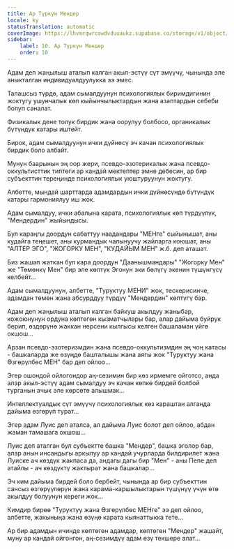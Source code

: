 ```yaml
---
title: Ар Түркүн Мендер
locale: ky
statusTranslation: automatic
coverImage: https://lhvmrqwrcowdvduuaukz.supabase.co/storage/v1/object/public/strapi-uploads/small_cover-tratado-de-psicologia-revolucionaria.webp-5e15e1cec4e0ebebcde5d7fc7565d8fd.webp
sidebar:
    label: 10. Ар Түркүн Мендер
    order: 10
---
```

Адам деп жаңылыш аталып калган акыл-эстүү сүт эмүүчү, чынында эле аныкталган индивидуалдуулукка ээ эмес.

Талашсыз түрдө, адам сымалдуунун психологиялык биримдигинин жоктугу ушунчалык көп кыйынчылыктардын жана азаптардын себеби болуп саналат.

Физикалык дене толук бирдик жана оорулуу болбосо, органикалык бүтүндүк катары иштейт.

Бирок, адам сымалдуунун ички дүйнөсү эч качан психологиялык бирдик боло албайт.

Мунун баарынын эң оор жери, псевдо-эзотерикалык жана псевдо-оккультисттик типтеги ар кандай мектептер эмне дебесин, ар бир субъекттин тереңинде психологиялык уюштуруунун жоктугу.

Албетте, мындай шарттарда адамдардын ички дүйнөсүндө бүтүндүк катары гармониялуу иш жок.

Адам сымалдуу, ички абалына карата, психологиялык көп түрдүүлүк, "Мендердин" жыйындысы.

Бул караңгы доордун сабаттуу наадандары "МЕНге" сыйынышат, аны кудайга теңешет, аны курмандык чалынуучу жайларга коюшат, аны "АЛТЕР ЭГО", "ЖОГОРКУ МЕН", "КУДАЙЫМ МЕН" ж.б. деп аташат.

Биз жашап жаткан бул кара доордун "Даанышмандары" "Жогорку Мен" же "Төмөнкү Мен" бир эле көптүк Эгонун эки бөлүгү экенин түшүнгүсү келбейт...

Адам сымалдуунун, албетте, "Туруктуу МЕНИ" жок, тескерисинче, адамдан төмөн жана абсурддуу түрдүү "Мендердин" көптүгү бар.

Адам деп жаңылыш аталып калган байкуш акылдуу жаныбар, кожоюнунун ордуна көптөгөн кызматчылары бар, алар дайыма буйрук берип, өздөрүнө жаккан нерсени кылгысы келген башаламан үйгө окшош...

Арзан псевдо-эзотеризмдин жана псевдо-оккультизмдин эң чоң катасы - башкаларда же өзүңдө башталышы жана аягы жок "Туруктуу жана Өзгөрүлбөс МЕН" бар деп ойлоо...

Эгер ошондой ойлогондор аң-сезимин бир көз ирмемге ойготсо, анда алар акыл-эстүү адам сымалдуу эч качан көпкө бирдей болбой турганын ачык эле көрсөтө алышмак...

Интеллектуалдык сүт эмүүчү психологиялык көз караштан алганда дайыма өзгөрүп турат...

Эгер адам Луис деп аталса, ал дайыма Луис болот деп ойлоо, абдан жаман тамашага окшош...

Луис деп аталган бул субъектте башка "Мендер", башка эголор бар, алар анын инсандыгы аркылуу ар кандай учурларда билдирилет жана Луиске ач көздүк жакпаса да, андагы дагы бир "Мен" - аны Пепе деп атайлы - ач көздүктү жактырат жана башкалар...

Эч ким дайыма бирдей боло бербейт, чынында ар бир субъекттин сансыз өзгөрүүлөрүн жана карама-каршылыктарын түшүнүү үчүн өтө акылдуу болуунун кереги жок...

Кимдир бирөө "Туруктуу жана Өзгөрүлбөс МЕНге" ээ деп ойлоо, албетте, жакыныңа жана өзүңө карата кыянаттыкка тете...

Ар бир адамдын ичинде көптөгөн адамдар, көптөгөн "Мендер" жашайт, муну ар кандай ойгонгон, аң-сезимдүү адам өзү текшере алат...

